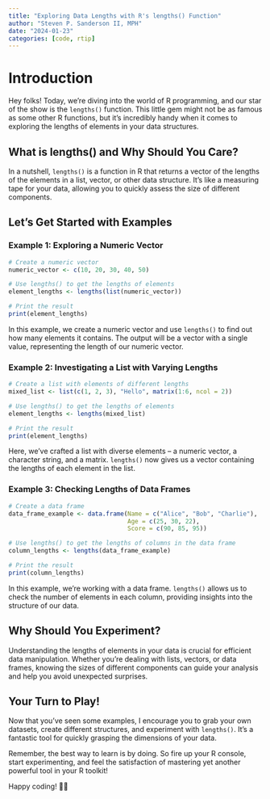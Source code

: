 ```yaml
---
title: "Exploring Data Lengths with R's lengths() Function"
author: "Steven P. Sanderson II, MPH"
date: "2024-01-23"
categories: [code, rtip]
---
```


# Introduction

Hey folks! Today, we're diving into the world of R programming, and our star of the show is the `lengths()` function. This little gem might not be as famous as some other R functions, but it's incredibly handy when it comes to exploring the lengths of elements in your data structures.

## What is lengths() and Why Should You Care?

In a nutshell, `lengths()` is a function in R that returns a vector of the lengths of the elements in a list, vector, or other data structure. It's like a measuring tape for your data, allowing you to quickly assess the size of different components.

## Let's Get Started with Examples

### Example 1: Exploring a Numeric Vector

```r
# Create a numeric vector
numeric_vector <- c(10, 20, 30, 40, 50)

# Use lengths() to get the lengths of elements
element_lengths <- lengths(list(numeric_vector))

# Print the result
print(element_lengths)
```

In this example, we create a numeric vector and use `lengths()` to find out how many elements it contains. The output will be a vector with a single value, representing the length of our numeric vector.

### Example 2: Investigating a List with Varying Lengths

```r
# Create a list with elements of different lengths
mixed_list <- list(c(1, 2, 3), "Hello", matrix(1:6, ncol = 2))

# Use lengths() to get the lengths of elements
element_lengths <- lengths(mixed_list)

# Print the result
print(element_lengths)
```

Here, we've crafted a list with diverse elements – a numeric vector, a character string, and a matrix. `lengths()` now gives us a vector containing the lengths of each element in the list.

### Example 3: Checking Lengths of Data Frames

```r
# Create a data frame
data_frame_example <- data.frame(Name = c("Alice", "Bob", "Charlie"),
                                 Age = c(25, 30, 22),
                                 Score = c(90, 85, 95))

# Use lengths() to get the lengths of columns in the data frame
column_lengths <- lengths(data_frame_example)

# Print the result
print(column_lengths)
```

In this example, we're working with a data frame. `lengths()` allows us to check the number of elements in each column, providing insights into the structure of our data.

## Why Should You Experiment?

Understanding the lengths of elements in your data is crucial for efficient data manipulation. Whether you're dealing with lists, vectors, or data frames, knowing the sizes of different components can guide your analysis and help you avoid unexpected surprises.

## Your Turn to Play!

Now that you've seen some examples, I encourage you to grab your own datasets, create different structures, and experiment with `lengths()`. It's a fantastic tool for quickly grasping the dimensions of your data.

Remember, the best way to learn is by doing. So fire up your R console, start experimenting, and feel the satisfaction of mastering yet another powerful tool in your R toolkit!

Happy coding! 🚀✨